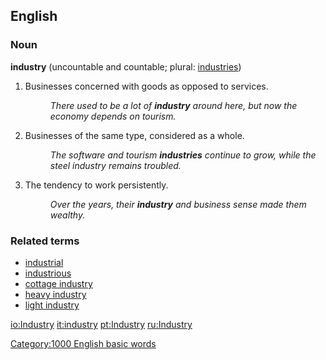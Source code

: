 ==English==
===Noun===
'''industry''' (uncountable and countable; plural: [[industries]])

# Businesses concerned with goods as opposed to services.
#: ''There used to be a lot of '''industry''' around here, but now the economy depends on tourism.''
# Businesses of the same type, considered as a whole.
#: ''The software and tourism '''industries''' continue to grow, while the steel industry remains troubled.''
# The tendency to work persistently.
#: ''Over the years, their '''industry''' and business sense made them wealthy.''

===Related terms===
*[[industrial]]
*[[industrious]]
*[[cottage industry]]
*[[heavy industry]]
*[[light industry]]

[[Category:1000 English basic words]]

[[io:Industry]]
[[it:industry]]
[[pt:Industry]]
[[ru:Industry]]